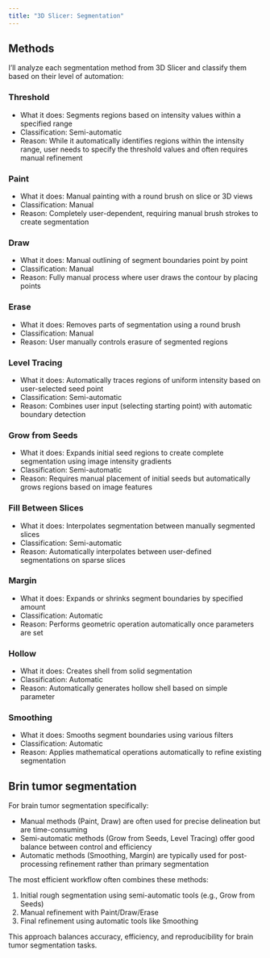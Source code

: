 ```yaml
---
title: "3D Slicer: Segmentation"
---
```



## Methods

I'll analyze each segmentation method from 3D Slicer and classify them based on their level of automation:


### Threshold

- What it does: Segments regions based on intensity values within a specified range
- Classification: Semi-automatic
- Reason: While it automatically identifies regions within the intensity range, user needs to specify the threshold values and often requires manual refinement

### Paint
   
- What it does: Manual painting with a round brush on slice or 3D views
- Classification: Manual
- Reason: Completely user-dependent, requiring manual brush strokes to create segmentation

### Draw

- What it does: Manual outlining of segment boundaries point by point
- Classification: Manual
- Reason: Fully manual process where user draws the contour by placing points

### Erase

- What it does: Removes parts of segmentation using a round brush
- Classification: Manual
- Reason: User manually controls erasure of segmented regions

### Level Tracing

- What it does: Automatically traces regions of uniform intensity based on user-selected seed point
- Classification: Semi-automatic
- Reason: Combines user input (selecting starting point) with automatic boundary detection

### Grow from Seeds

- What it does: Expands initial seed regions to create complete segmentation using image intensity gradients
- Classification: Semi-automatic 
- Reason: Requires manual placement of initial seeds but automatically grows regions based on image features

### Fill Between Slices

- What it does: Interpolates segmentation between manually segmented slices
- Classification: Semi-automatic
- Reason: Automatically interpolates between user-defined segmentations on sparse slices

### Margin

- What it does: Expands or shrinks segment boundaries by specified amount
- Classification: Automatic
- Reason: Performs geometric operation automatically once parameters are set

### Hollow

- What it does: Creates shell from solid segmentation
- Classification: Automatic
- Reason: Automatically generates hollow shell based on simple parameter

### Smoothing
- What it does: Smooths segment boundaries using various filters
- Classification: Automatic
- Reason: Applies mathematical operations automatically to refine existing segmentation


## Brin tumor segmentation

For brain tumor segmentation specifically:

- Manual methods (Paint, Draw) are often used for precise delineation but are time-consuming
- Semi-automatic methods (Grow from Seeds, Level Tracing) offer good balance between control and efficiency
- Automatic methods (Smoothing, Margin) are typically used for post-processing refinement rather than primary segmentation

The most efficient workflow often combines these methods:

1. Initial rough segmentation using semi-automatic tools (e.g., Grow from Seeds)
2. Manual refinement with Paint/Draw/Erase
3. Final refinement using automatic tools like Smoothing

This approach balances accuracy, efficiency, and reproducibility for brain tumor segmentation tasks.